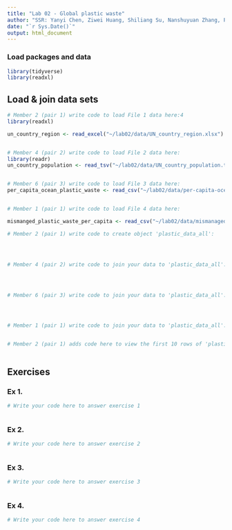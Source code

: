 ```yaml
---
title: "Lab 02 - Global plastic waste"
author: "SSR: Yanyi Chen, Ziwei Huang, Shiliang Su, Nanshuyuan Zhang, Peiheng Liu and Pinzhe Zhao"
date: "`r Sys.Date()`"
output: html_document
---
```


### Load packages and data

```r
library(tidyverse)
library(readxl)
```


## Load & join data sets

```r
# Member 2 (pair 1) write code to load File 1 data here:4
library(readxl)

un_country_region <- read_excel("~/lab02/data/UN_country_region.xlsx")


# Member 4 (pair 2) write code to load File 2 data here:
library(readr)
un_country_population <- read_tsv("~/lab02/data/UN_country_population.tsv")


# Member 6 (pair 3) write code to load File 3 data here:
per_capita_ocean_plastic_waste <- read_csv("~/lab02/data/per-capita-ocean-plastic-waste.txt")


# Member 1 (pair 1) write code to load File 4 data here:

mismanged_plastic_waste_per_capita <- read_csv("~/lab02/data/mismanaged-plastic-waste-per-capita.csv")

```



```r
# Member 2 (pair 1) write code to create object 'plastic_data_all':




# Member 4 (pair 2) write code to join your data to 'plastic_data_all':




# Member 6 (pair 3) write code to join your data to 'plastic_data_all':




# Member 1 (pair 1) write code to join your data to 'plastic_data_all':



```


```r
# Member 2 (pair 1) adds code here to view the first 10 rows of 'plastic_data_all'



```



## Exercises

### Ex 1.

```r
# Write your code here to answer exercise 1



```



### Ex 2.

```r
# Write your code here to answer exercise 2



```


### Ex 3.

```r
# Write your code here to answer exercise 3



```


### Ex 4.

```r
# Write your code here to answer exercise 4



```
